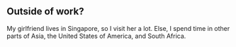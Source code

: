## Outside of work?

My girlfriend lives in Singapore, so I visit her a lot. Else, I spend time in other parts of Asia, the United States of America, and South Africa.